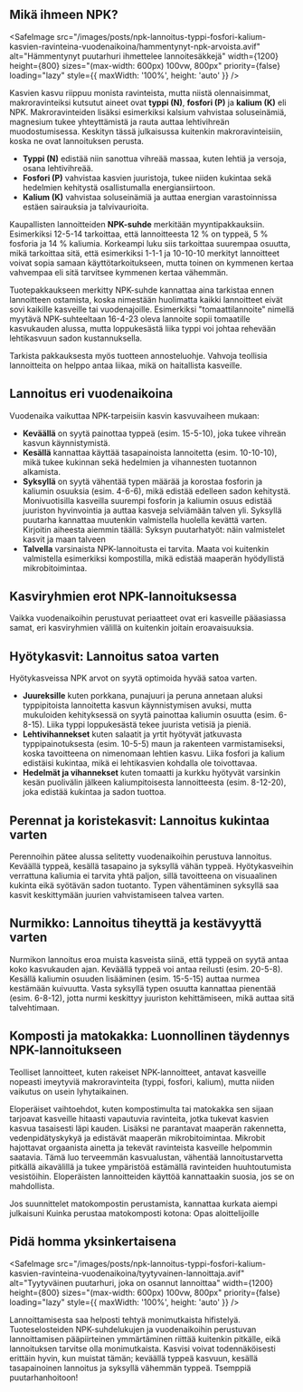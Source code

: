 ## Mikä ihmeen NPK?

<SafeImage
  src="/images/posts/npk-lannoitus-typpi-fosfori-kalium-kasvien-ravinteina-vuodenaikoina/hammentynyt-npk-arvoista.avif"
  alt="Hämmentynyt puutarhuri ihmettelee lannoitesäkkejä"
  width={1200}
  height={800}
  sizes="(max-width: 600px) 100vw, 800px"
  priority={false}
  loading="lazy"
  style={{ maxWidth: '100%', height: 'auto' }}
/>

Kasvien kasvu riippuu monista ravinteista, mutta niistä olennaisimmat, makroravinteiksi kutsutut aineet ovat **typpi
(N)**, **fosfori (P)** ja **kalium (K)** eli NPK. Makroravinteiden lisäksi esimerkiksi kalsium vahvistaa soluseinämiä,
magnesium tukee yhteyttämistä ja rauta auttaa lehtivihreän muodostumisessa. Keskityn tässä julkaisussa kuitenkin
makroravinteisiin, koska ne ovat lannoituksen perusta.

- **Typpi (N)** edistää niin sanottua vihreää massaa, kuten lehtiä ja versoja, osana lehtivihreää.
- **Fosfori (P)** vahvistaa kasvien juuristoja, tukee niiden kukintaa sekä hedelmien kehitystä osallistumalla
  energiansiirtoon.
- **Kalium (K)** vahvistaa soluseinämiä ja auttaa energian varastoinnissa estäen sairauksia ja talvivaurioita.

Kaupallisten lannoitteiden **NPK-suhde** merkitään myyntipakkauksiin. Esimerkiksi 12-5-14 tarkoittaa, että lannoitteesta
12 % on typpeä, 5 % fosforia ja 14 % kaliumia. Korkeampi luku siis tarkoittaa suurempaa osuutta, mikä tarkoittaa sitä,
että esimerkiksi 1-1-1 ja 10-10-10 merkityt lannoitteet voivat sopia samaan käyttötarkoitukseen, mutta toinen on
kymmenen kertaa vahvempaa eli sitä tarvitsee kymmenen kertaa vähemmän.

Tuotepakkaukseen merkitty NPK-suhde kannattaa aina tarkistaa ennen lannoitteen ostamista, koska nimestään huolimatta
kaikki lannoitteet eivät sovi kaikille kasveille tai vuodenajoille. Esimerkiksi "tomaattilannoite" nimellä myytävä
NPK-suhteeltaan 16-4-23 oleva lannoite sopii tomaatille kasvukauden alussa, mutta loppukesästä liika typpi voi johtaa
rehevään lehtikasvuun sadon kustannuksella.

Tarkista pakkauksesta myös tuotteen annosteluohje. Vahvoja teollisia lannoitteita on helppo antaa liikaa, mikä on
haitallista kasveille.

## Lannoitus eri vuodenaikoina

Vuodenaika vaikuttaa NPK-tarpeisiin kasvin kasvuvaiheen mukaan:

- **Keväällä** on syytä painottaa typpeä (esim. 15-5-10), joka tukee vihreän kasvun käynnistymistä.
- **Kesällä** kannattaa käyttää tasapainoista lannoitetta (esim. 10-10-10), mikä tukee kukinnan sekä hedelmien ja
  vihannesten tuotannon alkamista.
- **Syksyllä** on syytä vähentää typen määrää ja korostaa fosforin ja kaliumin osuuksia (esim. 4-6-6), mikä edistää
  edelleen sadon kehitystä. Monivuotisilla kasveilla suurempi fosforin ja kaliumin osuus edistää juuriston hyvinvointia
  ja auttaa kasveja selviämään talven yli. Syksyllä puutarha kannattaa muutenkin valmistella huolella kevättä varten.
  Kirjoitin aiheesta aiemmin täällä: <SafeLink href="/blogi/julkaisu/syksyn-puutarhatyot-kasvien-valmistelu-talveen">Syksyn puutarhatyöt: näin valmistelet kasvit ja maan talveen</SafeLink>
- **Talvella** varsinaista NPK-lannoitusta ei tarvita. Maata voi kuitenkin valmistella esimerkiksi kompostilla, mikä
  edistää maaperän hyödyllistä mikrobitoimintaa.

## Kasviryhmien erot NPK-lannoituksessa

Vaikka vuodenaikoihin perustuvat periaatteet ovat eri kasveille pääasiassa samat, eri kasviryhmien välillä on kuitenkin
joitain eroavaisuuksia.

## Hyötykasvit: Lannoitus satoa varten

Hyötykasveissa NPK arvot on syytä optimoida hyvää satoa varten.

- **Juureksille** kuten porkkana, punajuuri ja peruna annetaan aluksi typpipitoista lannoitetta kasvun käynnistymisen
  avuksi, mutta mukuloiden kehityksessä on syytä painottaa kaliumin osuutta (esim. 6-8-15). Liika typpi loppukesästä
  tekee juurista vetisiä ja pieniä.
- **Lehtivihannekset** kuten salaatit ja yrtit hyötyvät jatkuvasta typpipainotuksesta (esim. 10-5-5) maun ja rakenteen
  varmistamiseksi, koska tavoitteena on nimenomaan lehtien kasvu. Liika fosfori ja kalium edistäisi kukintaa, mikä ei
  lehtikasvien kohdalla ole toivottavaa.
- **Hedelmät ja vihannekset** kuten tomaatti ja kurkku hyötyvät varsinkin kesän puolivälin jälkeen kaliumpitoisesta
  lannoitteesta (esim. 8-12-20), joka edistää kukintaa ja sadon tuottoa.

## Perennat ja koristekasvit: Lannoitus kukintaa varten

Perennoihin pätee alussa selitetty vuodenaikoihin perustuva lannoitus. Keväällä typpeä, kesällä tasapaino ja syksyllä
vähän typpeä. Hyötykasveihin verrattuna kaliumia ei tarvita yhtä paljon, sillä tavoitteena on visuaalinen kukinta eikä
syötävän sadon tuotanto. Typen vähentäminen syksyllä saa kasvit keskittymään juurien vahvistamiseen talvea varten.

## Nurmikko: Lannoitus tiheyttä ja kestävyyttä varten

Nurmikon lannoitus eroa muista kasveista siinä, että typpeä on syytä antaa koko kasvukauden ajan. Keväällä typpeä voi
antaa reilusti (esim. 20-5-8). Kesällä kaliumin osuuden lisääminen (esim. 15-5-15) auttaa nurmea kestämään kuivuutta.
Vasta syksyllä typen osuutta kannattaa pienentää (esim. 6-8-12), jotta nurmi keskittyy juuriston kehittämiseen, mikä
auttaa sitä talvehtimaan.

## Komposti ja matokakka: Luonnollinen täydennys NPK-lannoitukseen

Teolliset lannoitteet, kuten rakeiset NPK-lannoitteet, antavat kasveille nopeasti imeytyviä makroravinteita (typpi,
fosfori, kalium), mutta niiden vaikutus on usein lyhytaikainen.

Eloperäiset vaihtoehdot, kuten kompostimulta tai matokakka sen sijaan tarjoavat kasveille hitaasti vapautuvia
ravinteita, jotka tukevat kasvien kasvua tasaisesti läpi kauden. Lisäksi ne parantavat maaperän rakennetta,
vedenpidätyskykyä ja edistävät maaperän mikrobitoimintaa. Mikrobit hajottavat orgaanista ainetta ja tekevät ravinteista
kasveille helpommin saatavia. Tämä luo terveemmän kasvualustan, vähentää lannoitustarvetta pitkällä aikavälillä ja tukee
ympäristöä estämällä ravinteiden huuhtoutumista vesistöihin. Eloperäisten lannoitteiden käyttöä kannattaakin suosia, jos
se on mahdollista.

Jos suunnittelet matokompostin perustamista, kannattaa kurkata aiempi julkaisuni <SafeLink href="/blogi/julkaisu/kuinka-perustaa-matokomposti-kotona-opas-aloittelijoille">Kuinka perustaa matokomposti kotona: Opas aloittelijoille</SafeLink>


## Pidä homma yksinkertaisena

<SafeImage
  src="/images/posts/npk-lannoitus-typpi-fosfori-kalium-kasvien-ravinteina-vuodenaikoina/tyytyvainen-lannoittaja.avif"
  alt="Tyytyväinen puutarhuri, joka on osannut lannoittaa"
  width={1200}
  height={800}
  sizes="(max-width: 600px) 100vw, 800px"
  priority={false}
  loading="lazy"
  style={{ maxWidth: '100%', height: 'auto' }}
/>

Lannoittamisesta saa helposti tehtyä monimutkaista hifistelyä. Tuoteselosteiden NPK-suhdelukujen ja vuodenaikoihin
perustuvan lannoittamisen pääpiirteinen ymmärtäminen riittää kuitenkin pitkälle, eikä lannoituksen tarvitse olla
monimutkaista. Kasvisi voivat todennäköisesti erittäin hyvin, kun muistat tämän; keväällä typpeä kasvuun, kesällä
tasapainoinen lannoitus ja syksyllä vähemmän typpeä. Tsemppiä puutarhanhoitoon!
